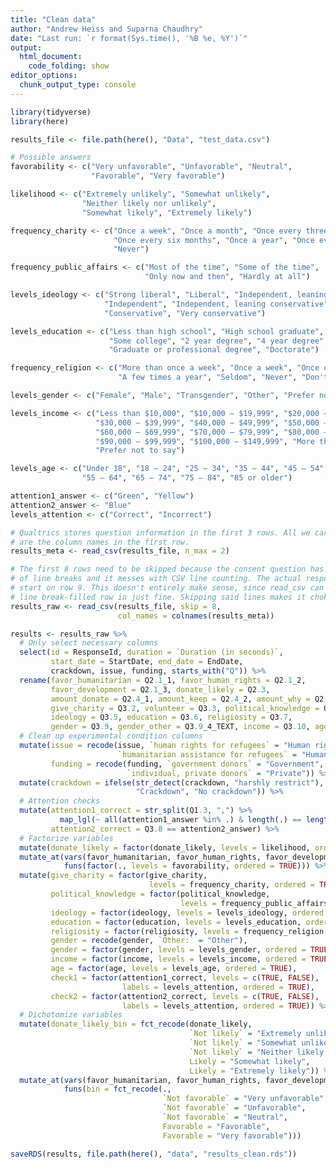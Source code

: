 ```yaml
---
title: "Clean data"
author: "Andrew Heiss and Suparna Chaudhry"
date: "Last run: `r format(Sys.time(), '%B %e, %Y')`"
output: 
  html_document:
    code_folding: show
editor_options: 
  chunk_output_type: console
---
```


```r
library(tidyverse)
library(here)

results_file <- file.path(here(), "Data", "test_data.csv")

# Possible answers
favorability <- c("Very unfavorable", "Unfavorable", "Neutral", 
                  "Favorable", "Very favorable")

likelihood <- c("Extremely unlikely", "Somewhat unlikely", 
                "Neither likely nor unlikely", 
                "Somewhat likely", "Extremely likely")

frequency_charity <- c("Once a week", "Once a month", "Once every three months", 
                       "Once every six months", "Once a year", "Once every few years", 
                       "Never")

frequency_public_affairs <- c("Most of the time", "Some of the time", 
                              "Only now and then", "Hardly at all")

levels_ideology <- c("Strong liberal", "Liberal", "Independent, leaning liberal", 
                     "Independent", "Independent, leaning conservative", 
                     "Conservative", "Very conservative")

levels_education <- c("Less than high school", "High school graduate", 
                      "Some college", "2 year degree", "4 year degree", 
                      "Graduate or professional degree", "Doctorate")

frequency_religion <- c("More than once a week", "Once a week", "Once or twice a month", 
                        "A few times a year", "Seldom", "Never", "Don't know")

levels_gender <- c("Female", "Male", "Transgender", "Other", "Prefer not to say")

levels_income <- c("Less than $10,000", "$10,000 – $19,999", "$20,000 – $29,999", 
                   "$30,000 – $39,999", "$40,000 – $49,999", "$50,000 – $59,999", 
                   "$60,000 – $69,999", "$70,000 – $79,999", "$80,000 – $89,999", 
                   "$90,000 – $99,999", "$100,000 – $149,999", "More than $150,000", 
                   "Prefer not to say")

levels_age <- c("Under 18", "18 – 24", "25 – 34", "35 – 44", "45 – 54", 
                "55 – 64", "65 – 74", "75 – 84", "85 or older")

attention1_answer <- c("Green", "Yellow")
attention2_answer <- "Blue"
levels_attention <- c("Correct", "Incorrect")

# Qualtrics stores question information in the first 3 rows. All we care about
# are the column names in the first row.
results_meta <- read_csv(results_file, n_max = 2)

# The first 8 rows need to be skipped because the consent question has a bunch
# of line breaks and it messes with CSV line counting. The actual responses
# start on row 9. This doesn't entirely make sense, since read_csv can read the
# line break-filled row in just fine. Skipping said lines makes it choke. <shrug>
results_raw <- read_csv(results_file, skip = 8,
                        col_names = colnames(results_meta))

results <- results_raw %>%
  # Only select necessary columns
  select(id = ResponseId, duration = `Duration (in seconds)`,
         start_date = StartDate, end_date = EndDate,
         crackdown, issue, funding, starts_with("Q")) %>%
  rename(favor_humanitarian = Q2.1_1, favor_human_rights = Q2.1_2, 
         favor_development = Q2.1_3, donate_likely = Q2.3, 
         amount_donate = Q2.4_1, amount_keep = Q2.4_2, amount_why = Q2.5,
         give_charity = Q3.2, volunteer = Q3.3, political_knowledge = Q3.4,
         ideology = Q3.5, education = Q3.6, religiosity = Q3.7,
         gender = Q3.9, gender_other = Q3.9_4_TEXT, income = Q3.10, age = Q3.11) %>%
  # Clean up experimental condition columns
  mutate(issue = recode(issue, `human rights for refugees` = "Human rights",
                        `humanitarian assistance for refugees` = "Humanitarian assistance"),
         funding = recode(funding, `government donors` = "Government",
                          `individual, private donors` = "Private")) %>%
  mutate(crackdown = ifelse(str_detect(crackdown, "harshly restrict"), 
                            "Crackdown", "No crackdown")) %>% 
  # Attention checks
  mutate(attention1_correct = str_split(Q1.3, ",") %>% 
           map_lgl(~ all(attention1_answer %in% .) & length(.) == length(attention1_answer)),
         attention2_correct = Q3.8 == attention2_answer) %>% 
  # Factorize variables
  mutate(donate_likely = factor(donate_likely, levels = likelihood, ordered = TRUE)) %>% 
  mutate_at(vars(favor_humanitarian, favor_human_rights, favor_development),
            funs(factor(., levels = favorability, ordered = TRUE))) %>% 
  mutate(give_charity = factor(give_charity, 
                               levels = frequency_charity, ordered = TRUE),
         political_knowledge = factor(political_knowledge, 
                                      levels = frequency_public_affairs, ordered = TRUE),
         ideology = factor(ideology, levels = levels_ideology, ordered = TRUE),
         education = factor(education, levels = levels_education, ordered = TRUE),
         religiosity = factor(religiosity, levels = frequency_religion, ordered = TRUE),
         gender = recode(gender, `Other:` = "Other"),
         gender = factor(gender, levels = levels_gender, ordered = TRUE),
         income = factor(income, levels = levels_income, ordered = TRUE),
         age = factor(age, levels = levels_age, ordered = TRUE),
         check1 = factor(attention1_correct, levels = c(TRUE, FALSE),
                         labels = levels_attention, ordered = TRUE),
         check2 = factor(attention2_correct, levels = c(TRUE, FALSE),
                         labels = levels_attention, ordered = TRUE)) %>% 
  # Dichotomize variables
  mutate(donate_likely_bin = fct_recode(donate_likely,
                                        `Not likely` = "Extremely unlikely",
                                        `Not likely` = "Somewhat unlikely",
                                        `Not likely` = "Neither likely nor unlikely",
                                        Likely = "Somewhat likely",
                                        Likely = "Extremely likely")) %>% 
  mutate_at(vars(favor_humanitarian, favor_human_rights, favor_development),
            funs(bin = fct_recode(., 
                                  `Not favorable` = "Very unfavorable",
                                  `Not favorable` = "Unfavorable",
                                  `Not favorable` = "Neutral",
                                  Favorable = "Favorable",
                                  Favorable = "Very favorable")))

saveRDS(results, file.path(here(), "data", "results_clean.rds"))
```
